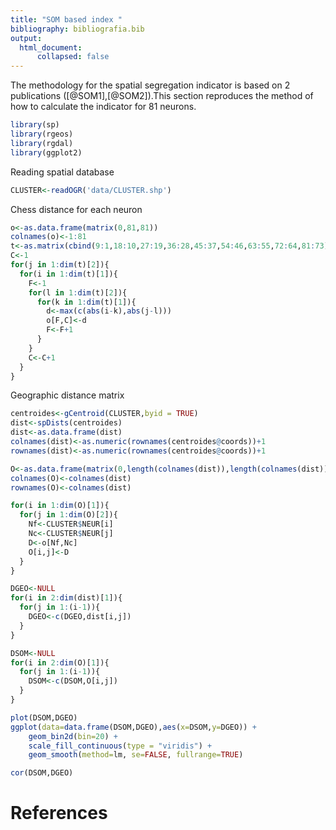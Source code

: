 ```yaml
---
title: "SOM based index "
bibliography: bibliografia.bib
output: 
  html_document:
      collapsed: false
---
```

<div class=text-justify> The methodology for the spatial segregation indicator is based on 2 publications ([@SOM1],[@SOM2]).This section reproduces the method of how to calculate the indicator for 81 neurons.

```r
library(sp)
library(rgeos)
library(rgdal)
library(ggplot2)
```

Reading spatial database
```r
CLUSTER<-readOGR('data/CLUSTER.shp')
```


Chess distance for each neuron

```r
o<-as.data.frame(matrix(0,81,81))
colnames(o)<-1:81
t<-as.matrix(cbind(9:1,18:10,27:19,36:28,45:37,54:46,63:55,72:64,81:73))
C<-1
for(j in 1:dim(t)[2]){
  for(i in 1:dim(t)[1]){
    F<-1
    for(l in 1:dim(t)[2]){
      for(k in 1:dim(t)[1]){
        d<-max(c(abs(i-k),abs(j-l)))
        o[F,C]<-d
        F<-F+1
      }
    }
    C<-C+1
  }
}
```

Geographic distance matrix

```r
centroides<-gCentroid(CLUSTER,byid = TRUE)
dist<-spDists(centroides)
dist<-as.data.frame(dist)
colnames(dist)<-as.numeric(rownames(centroides@coords))+1
rownames(dist)<-as.numeric(rownames(centroides@coords))+1

O<-as.data.frame(matrix(0,length(colnames(dist)),length(colnames(dist))))
colnames(O)<-colnames(dist)
rownames(O)<-colnames(dist)

for(i in 1:dim(O)[1]){
  for(j in 1:dim(O)[2]){
    Nf<-CLUSTER$NEUR[i]
    Nc<-CLUSTER$NEUR[j]
    D<-o[Nf,Nc]
    O[i,j]<-D
  }
}

DGEO<-NULL
for(i in 2:dim(dist)[1]){
  for(j in 1:(i-1)){
    DGEO<-c(DGEO,dist[i,j])
  }
}

DSOM<-NULL
for(i in 2:dim(O)[1]){
  for(j in 1:(i-1)){
    DSOM<-c(DSOM,O[i,j])
  }
}
```

```r
plot(DSOM,DGEO)
ggplot(data=data.frame(DSOM,DGEO),aes(x=DSOM,y=DGEO)) +
    geom_bin2d(bin=20) +
    scale_fill_continuous(type = "viridis") +
    geom_smooth(method=lm, se=FALSE, fullrange=TRUE)
```


```r
cor(DSOM,DGEO)

```
</div>
# References

